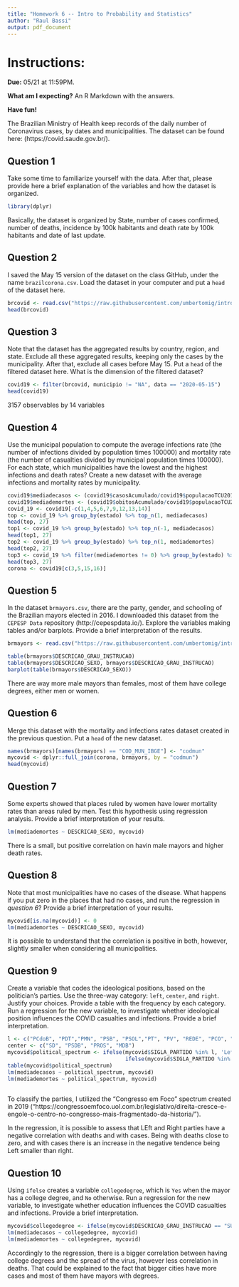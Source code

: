 ---
title: "Homework 6 -- Intro to Probability and Statistics"
author: "Raul Bassi"
output: pdf_document
---

# Instructions:

**Due:** 05/21 at 11:59PM.

**What am I expecting?** An R Markdown with the answers.

**Have fun!**

The Brazilian Ministry of Health keep records of the daily number of Coronavirus cases, by dates and municipalities. The dataset can be found here: (https://covid.saude.gov.br/). 

## Question 1

Take some time to familiarize yourself with the data. After that, please provide here a brief explanation of the variables and how the dataset is organized.

```{r include=FALSE}
library(dplyr)
```


Basically, the dataset is organized by State, number of cases confirmed, number of deaths, incidence by 100k habitants and death rate by 100k habitants and date of last update.



## Question 2

I saved the May 15 version of the dataset on the class GitHub, under the name `brazilcorona.csv`. Load the dataset in your computer and put a `head` of the dataset here.

```{r}
brcovid <- read.csv("https://raw.githubusercontent.com/umbertomig/intro-prob-stat-FGV/master/datasets/brazilcorona.csv", encoding="UTF-8")
head(brcovid)
```


## Question 3

Note that the dataset has the aggregated results by country, region, and state. Exclude all these aggregated results, keeping only the cases by the municipality. After that, exclude all cases before May 15. Put a `head` of the filtered dataset here. What is the dimension of the filtered dataset?

```{r}
covid19 <- filter(brcovid, municipio != "NA", data == "2020-05-15")
head(covid19)
```
3157 observables by 14 variables

## Question 4

Use the municipal population to compute the average infections rate (the number of infections divided by population times 100000) and mortality rate (the number of casualties divided by municipal population times 100000). For each state, which municipalities have the lowest and the highest infections and death rates? Create a new dataset with the average infections and mortality rates by municipality.
```{r}
covid19$mediadecasos <- (covid19$casosAcumulado/covid19$populacaoTCU2019)*100000
covid19$mediademortes <- (covid19$obitosAcumulado/covid19$populacaoTCU2019)*100000
covid_19 <- covid19[-c(1,4,5,6,7,9,12,13,14)]
top <- covid_19 %>% group_by(estado) %>% top_n(1, mediadecasos)
head(top, 27)
top1 <- covid_19 %>% group_by(estado) %>% top_n(-1, mediadecasos)
head(top1, 27)
top2 <- covid_19 %>% group_by(estado) %>% top_n(1, mediademortes)
head(top2, 27)
top3 <- covid_19 %>% filter(mediademortes != 0) %>% group_by(estado) %>% top_n(-1, mediademortes)
head(top3, 27)
corona <- covid19[c(3,5,15,16)]
```


## Question 5

In the dataset `brmayors.csv`, there are the party, gender, and schooling of the Brazilian mayors elected in 2016. I downloaded this dataset from the `CEPESP Data` repository (http://cepespdata.io/). Explore the variables making tables and/or barplots. Provide a brief interpretation of the results.

```{r}
brmayors <- read.csv("https://raw.githubusercontent.com/umbertomig/intro-prob-stat-FGV/master/datasets/brmayors.csv", encoding="UTF-8")
```
```{r}
table(brmayors$DESCRICAO_GRAU_INSTRUCAO)
table(brmayors$DESCRICAO_SEXO, brmayors$DESCRICAO_GRAU_INSTRUCAO)
barplot(table(brmayors$DESCRICAO_SEXO))
```
There are way more male mayors than females, most of them have college degrees, either men or women.

## Question 6

Merge this dataset with the mortality and infections rates dataset created in the previous question. Put a `head` of the new dataset.

```{r}
names(brmayors)[names(brmayors) == "COD_MUN_IBGE"] <- "codmun"
mycovid <- dplyr::full_join(corona, brmayors, by = "codmun")
head(mycovid)
```


## Question 7

Some experts showed that places ruled by women have lower mortality rates than areas ruled by men. Test this hypothesis using regression analysis. Provide a brief interpretation of your results.

```{r}
lm(mediademortes ~ DESCRICAO_SEXO, mycovid)
```
There is a small, but positive correlation on havin male mayors and higher death rates.

## Question 8

Note that most municipalities have no cases of the disease. What happens if you put zero in the places that had no cases, and run the regression in *question 6*? Provide a brief interpretation of your results.

```{r}
mycovid[is.na(mycovid)] <- 0
lm(mediademortes ~ DESCRICAO_SEXO, mycovid)
```
It is possible to understand that the correlation is positive in both, however, slightly smaller when considering all municipalities.

## Question 9

Create a variable that codes the ideological positions, based on the politician's parties. Use the three-way category: `left`, `center`, and `right`. Justify your choices. Provide a table with the frequency by each category. Run a regression for the new variable, to investigate whether ideological position influences the COVID casualties and infections. Provide a brief interpretation.

```{r}
l <- c("PCdoB", "PDT","PMN", "PSB", "PSOL","PT", "PV", "REDE", "PCO", "PSTU", "PCB", "PPS")
center <- c("SD", "PSDB", "PROS", "MDB")
mycovid$political_spectrum <- ifelse(mycovid$SIGLA_PARTIDO %in% l, 'Left',
                                     ifelse(mycovid$SIGLA_PARTIDO %in% center, 'Center', 'Right'))
table(mycovid$political_spectrum)
lm(mediadecasos ~ political_spectrum, mycovid)
lm(mediademortes ~ political_spectrum, mycovid)
  
```
To classify the parties, I utilized the "Congresso em Foco" spectrum created in 2019 ("https://congressoemfoco.uol.com.br/legislativo/direita-cresce-e-engole-o-centro-no-congresso-mais-fragmentado-da-historia/").

In the regression, it is possible to assess that LEft and Right parties have a negative correlation with deaths and with cases. Being with deaths close to zero, and with cases there is an increase in the negative tendence being Left smaller than right.


## Question 10

Using `ifelse` creates a variable `collegedegree`, which is `Yes` when the mayor has a college degree, and `No` otherwise. Run a regression for the new variable, to investigate whether education influences the COVID casualties and infections. Provide a brief interpretation.

```{r}
mycovid$collegedegree <- ifelse(mycovid$DESCRICAO_GRAU_INSTRUCAO == "SUPERIOR COMPLETO", 'Yes', 'No')
lm(mediadecasos ~ collegedegree, mycovid)
lm(mediademortes ~ collegedegree, mycovid)
```

Accordingly to the regression, there is a bigger correlation between having college degrees and the spread of the virus, however less correlation in deaths. That could be explained to the fact that bigger cities have more cases and most of them have mayors with degrees.